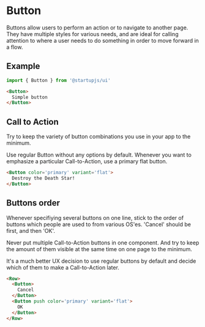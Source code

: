 
# Button

Buttons allow users to perform an action or to navigate to another page. They have multiple styles for various needs, and are ideal for calling attention to where a user needs to do something in order to move forward in a flow.

## Example

```js
import { Button } from '@startupjs/ui'
```

```html example
<Button>
  Simple button
</Button>
```

## Call to Action

Try to keep the variety of button combinations you use in your app to the minimum.

Use regular Button without any options by default. Whenever you want to emphasize a particular Call-to-Action, use a primary flat button.

```html example
<Button color='primary' variant='flat'>
  Destroy the Death Star!
</Button>
```

## Buttons order

Whenever specifiying several buttons on one line, stick to the order of buttons which people are used to from various OS'es. 'Cancel' should be first, and then 'OK'.

Never put multiple Call-to-Action buttons in one component. And try to keep the amount of them visible at the same time on one page to the minimum.

It's a much better UX decision to use regular buttons by default and decide which of them to make a Call-to-Action later.

```html example
<Row>
  <Button>
    Cancel
  </Button>
  <Button push color='primary' variant='flat'>
    OK
  </Button>
</Row>
```

